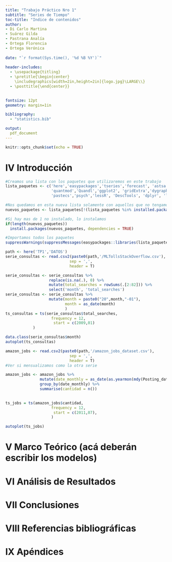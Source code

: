 ---
title: "Trabajo Práctico Nro 1"
subtitle: "Series de Tiempo"
toc-title: "Indice de contenidos" 
author:
- Di Carlo Martina
- Suárez Gilda
- Pastrana Analía
- Ortega Florencia
- Ortega Verónica 
  
date: "`r format(Sys.time(), '%d %B %Y')`"
  
header-includes:
  - \usepackage{titling}
  - \pretitle{\begin{center}
    \includegraphics[width=2in,height=2in]{logo.jpg}\LARGE\\}
  - \posttitle{\end{center}}

   
fontsize: 12pt
geometry: margin=1in

bibliography: 
  - "statistics.bib"

output:
  pdf_document
---

\thispagestyle{empty}
\newpage

\thispagestyle{empty}
\abstract
\newpage

\thispagestyle{empty}
\setcounter{tocdepth}{4}
\tableofcontents
\newpage



```{r setup, include=FALSE}
knitr::opts_chunk$set(echo = TRUE)
```

# IV Introducción 

```{r importacion de paquetes}
#Creamos una lista con los paquetes que utilizaremos en este trabajo
lista_paquetes <- c('here','easypackages','tseries','forecast', 'astsa','PerformanceAnalytics',
                    'quantmod','Quandl','ggplot2', 'gridExtra','dygraphs','PASWR2',
                    'pastecs','psych','lessR', 'DescTools', 'dplyr', 'lubridate', 'zoo')

#Nos quedamos en esta nueva lista solamente con aquellos que no tengamos instalados
nuevos_paquetes <- lista_paquetes[!(lista_paquetes %in% installed.packages()[,"Package"])]

#Si hay mas de 1 no instalado, lo instalamos
if(length(nuevos_paquetes)) 
  install.packages(nuevos_paquetes, dependencies = TRUE)

#Importamos todos los paquetes
suppressWarnings(suppressMessages(easypackages::libraries(lista_paquetes)))
```


```{r importacion y armado de series de tiempo stackoverflow}
path <- here('TP1','DATOS')
serie_consultas <- read.csv2(paste0(path,'/MLTollsStackOverflow.csv'),
                            sep = ',',
                            header = T)

serie_consultas <- serie_consultas %>% 
                   replace(is.na(.), 0) %>%
                   mutate(total_searches = rowSums(.[2:82])) %>% 
                   select('month', 'total_searches')
serie_consultas <- serie_consultas %>% 
                   mutate(month = paste0("20",month,"-01"), 
                          month = as_date(month)
                          ) 
ts_consultas = ts(serie_consultas$total_searches, 
                    frequency = 12, 
                     start = c(2009,01)
            )
```

```{r autoplots}
data.class(serie_consultas$month)
autoplot(ts_consultas)

```


```{r importacion y armado de serie de tiempo de Dice}

amazon_jobs <- read.csv2(paste0(path,'/amazon_jobs_dataset.csv'),
                            sep = ',',
                            header = T)
#Ver si mensualizamos como la otra serie

amazon_jobs <- amazon_jobs %>% 
               mutate(date_monthly = as_date(as.yearmon(mdy(Posting_date)))) %>% 
               group_by(date_monthly) %>% 
               summarise(cantidad = n()) 
          

ts_jobs = ts(amazon_jobs$cantidad, 
                    frequency = 12, 
                     start = c(2011,07),
                    )

```

```{r}
autoplot(ts_jobs)
```

# V Marco Teórico (acá deberán escribir los modelos) 
# VI Análisis de Resultados 
# VII Conclusiones 
# VIII Referencias bibliográficas
# IX Apéndices 
